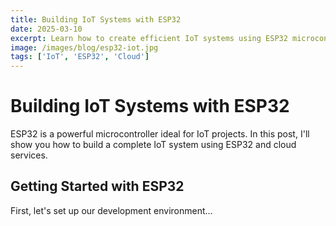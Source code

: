 ```yaml
---
title: Building IoT Systems with ESP32
date: 2025-03-10
excerpt: Learn how to create efficient IoT systems using ESP32 microcontrollers and cloud services.
image: /images/blog/esp32-iot.jpg
tags: ['IoT', 'ESP32', 'Cloud']
---
```


# Building IoT Systems with ESP32

ESP32 is a powerful microcontroller ideal for IoT projects. In this post, I'll show you how to build a complete IoT system using ESP32 and cloud services.

## Getting Started with ESP32

First, let's set up our development environment...
